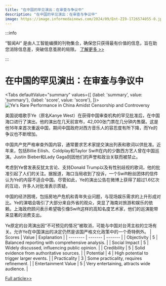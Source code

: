 ```yaml
---
title: "在中国的罕见演出：在审查与争议中"
description: "在中国的罕见演出：在审查与争议中"
image: https://image.informedainews.com/2024/09/Ent-ZI9-1726574055-0.jpg
---
```



:::info

“智闻AI“ 是由人工智能编撰的刊物集合，确保您只获得最有价值的信息，旨在助您消除信息差，突破信息茧房的局限。  [了解更多 >>](/)

:::

# 在中国的罕见演出：在审查与争议中


<Tabs
	defaultValue="summary"
	values={[
	{label: 'summary', value: 'summary'},
	{label: 'score', value: 'score'},
]}>
<TabItem value="summary">
<img
  src="https://image.informedainews.com/2024/09/Ent-ZI9-1726574055-0.jpg"
  alt="Ye's Rare Performance in China Amidst Censorship and Controversy"
/>



美国说唱歌手Ye（原名Kanye West）在获得中国审查机构的罕见批准后，在中国海口进行了演出。他的演出在几天前宣布，42,000张门票在几分钟内售罄。这是他16年来首次重返中国，期间中国政府对西方音乐人的容忍度有所下降，而Ye的争议也不断增加。

中国共产党严格审查外国内容，通常要求艺术家提交演出列表和歌词以供批准。近年来，包括Billie Eilish、Coldplay和Taylor Swift在内的少数西方艺人曾在中国巡演。Justin Bieber和Lady Gaga则因他们的声誉和政治关联而被禁止。

考虑到Ye曾发表反犹太言论、支持Donald Trump以及有性别歧视的歌词，他的批准引起了人们的关注。据报道，海口当局收到了投诉，一个Swift粉丝团体的信件认为Ye的内容不适合中国。尽管如此，Ye的演出公告在微博上获得了超过1.6亿次的互动，许多人对批准表示质疑。

中国的经济困境，包括房地产危机和青年失业问题，与现场娱乐需求的上升形成对比。Ye的演唱会吸引了大部分来自外省的观众，突显了海南对旅游和娱乐的依赖。上海政府顾问表示希望吸引像Swift这样的高知名度艺术家，他们的巡演能带来显著的消费支出。

Ye原定的台湾演出因“不可预见的情况”被取消，可能与中国对台湾主权的立场有关。允许Ye在中国演出的决定仍然是该国严格文化政策中的一个奇特例外。
</TabItem>
<TabItem value="score">
	| Scores     | Value   | Explanation |
	| -------- | ------- | ------- |
	| Objectivity  | 5    | Balanced reporting with comprehensive analysis.    |
	| Social Impact | 5     | Widely discussed, influencing public opinion.    |
	| Credibility    | 5    | Solid evidence from authoritative sources.    |
	| Potential    | 4    | High potential to trigger larger events.    |
	| Practicality    | 3    | Some practicality, requires refinement.    |
	| Entertainment Value    | 5    | Very entertaining, attracts wide audience.    |
</TabItem>
</Tabs>

[Full article>>](https://www.theguardian.com/music/2024/sep/16/kanye-west-performs-in-china-after-rare-approval-by-countrys-censors)
